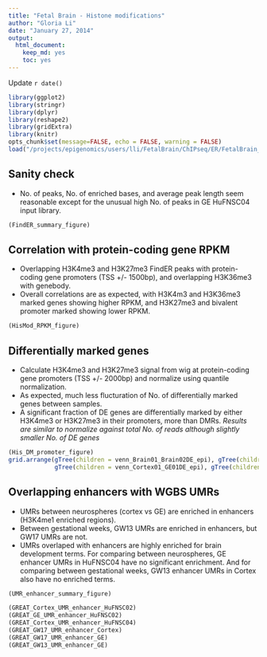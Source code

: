 ```yaml
---
title: "Fetal Brain - Histone modifications"
author: "Gloria Li"
date: "January 27, 2014"
output:
  html_document:
    keep_md: yes
    toc: yes
---
```


Update `r date()`

```r
library(ggplot2)
library(stringr)
library(dplyr)
library(reshape2)
library(gridExtra)
library(knitr)
opts_chunk$set(message=FALSE, echo = FALSE, warning = FALSE)
load("/projects/epigenomics/users/lli/FetalBrain/ChIPseq/ER/FetalBrain_FindER.Rdata")
```

## Sanity check   

* No. of peaks, No. of enriched bases, and average peak length seem reasonable except for the unusual high No. of peaks in GE HuFNSC04 input library.              

```r
(FindER_summary_figure)
```

## Correlation with protein-coding gene RPKM 

* Overlapping H3K4me3 and H3K27me3 FindER peaks with protein-coding gene promoters (TSS +/- 1500bp), and overlapping H3K36me3 with genebody.    
* Overall correlations are as expected, with H3K4m3 and H3K36me3 marked genes showing higher RPKM, and H3K27me3 and bivalent promoter marked showing lower RPKM.   

```r
(HisMod_RPKM_figure)
```

## Differentially marked genes

* Calculate H3K4me3 and H3K27me3 signal from wig at protein-coding gene promoters (TSS +/- 2000bp) and normalize using quantile normalization.    
* As expected, much less flucturation of No. of differentially marked genes between samples.        
* A significant fraction of DE genes are differentially marked by either H3K4me3 or H3K27me3 in their promoters, more than DMRs. _Results are similar to normalize against total No. of reads although slightly smaller No. of DE genes_      

```r
(His_DM_promoter_figure)
grid.arrange(gTree(children = venn_Brain01_Brain02DE_epi), gTree(children = venn_Cortex01_Cortex02DE_epi), gTree(children = venn_GE01_GE02DE_epi), 
             gTree(children = venn_Cortex01_GE01DE_epi), gTree(children = venn_Cortex02_GE02DE_epi), gTree(children = venn_GE02_GE04DE_epi), nrow = 2)
```

## Overlapping enhancers with WGBS UMRs

* UMRs between neurospheres (cortex vs GE) are enriched in enhancers (H3K4me1 enriched regions).      
* Between gestational weeks, GW13 UMRs are enriched in enhancers, but GW17 UMRs are not.      
* UMRs overlaped with enhancers are highly enriched for brain development terms. For comparing between neurospheres, GE enhancer UMRs in HuFNSC04 have no significant enrichment. And for comparing between gestational weeks, GW13 enhancer UMRs in Cortex also have no enriched terms.       

```r
(UMR_enhancer_summary_figure)
```
```r
(GREAT_Cortex_UMR_enhancer_HuFNSC02)
(GREAT_GE_UMR_enhancer_HuFNSC02)
(GREAT_Cortex_UMR_enhancer_HuFNSC04)
(GREAT_GW17_UMR_enhancer_Cortex)
(GREAT_GW17_UMR_enhancer_GE)
(GREAT_GW13_UMR_enhancer_GE)
```


